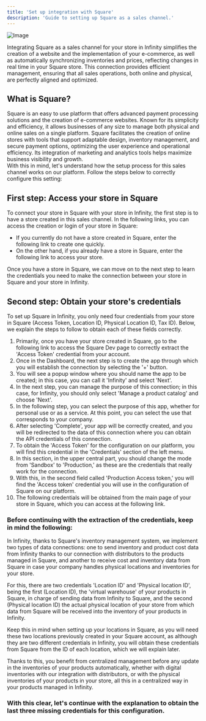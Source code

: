 ```yaml
---
title: 'Set up integration with Square'
description: 'Guide to setting up Square as a sales channel.'
---
```


![Image](/images/squareup.png)

Integrating Square as a sales channel for your store in Infinity simplifies the creation of a website and the implementation of your e-commerce, as well as automatically synchronizing inventories and prices, reflecting changes in real time in your Square store. This connection provides efficient management, ensuring that all sales operations, both online and physical, are perfectly aligned and optimized.

<h2>What is Square?</h2>

Square is an easy to use platform that offers advanced payment processing solutions and the creation of e-commerce websites. Known for its simplicity and efficiency, it allows businesses of any size to manage both physical and online sales on a single platform. Square facilitates the creation of online stores with tools that support adaptable design, inventory management, and secure payment options, optimizing the user experience and operational efficiency. Its integration of marketing and analytics tools helps maximize business visibility and growth.<br>
With this in mind, let's understand how the setup process for this sales channel works on our platform. Follow the steps below to correctly configure this setting:

<h2>First step: Access your store in Square</h2>

To connect your store in Square with your store in Infinity, the first step is to have a store created in this sales channel. In the following links, you can access the creation or login of your store in Square:

<ul>
    <li>If you currently do not have a store created in Square, enter the following link to create one quickly.</li>
    <li>On the other hand, if you already have a store in Square, enter the following link to access your store.</li>
</ul>

Once you have a store in Square, we can move on to the next step to learn the credentials you need to make the connection between your store in Square and your store in Infinity.

<h2>Second step: Obtain your store's credentials</h2>

To set up Square in Infinity, you only need four credentials from your store in Square (Access Token, Location ID, Physical Location ID, Tax ID). Below, we explain the steps to follow to obtain each of these fields correctly.

<ol>
    <li>Primarily, once you have your store created in Square, go to the following link to access the Square Dev page to correctly extract the 'Access Token' credential from your account.</li>
    <li>Once in the Dashboard, the next step is to create the app through which you will establish the connection by selecting the '+' button.</li>
    <li>You will see a popup window where you should name the app to be created; in this case, you can call it 'Infinity' and select 'Next'.</li>
    <li>In the next step, you can manage the purpose of this connection; in this case, for Infinity, you should only select 'Manage a product catalog' and choose 'Next'.</li>
    <li>In the following step, you can select the purpose of this app, whether for personal use or as a service. At this point, you can select the use that corresponds to your company.</li>
    <li>After selecting 'Complete', your app will be correctly created, and you will be redirected to the data of this connection where you can obtain the API credentials of this connection.</li>
    <li>To obtain the 'Access Token' for the configuration on our platform, you will find this credential in the 'Credentials' section of the left menu.</li>
    <li>In this section, in the upper central part, you should change the mode from 'Sandbox' to 'Production,' as these are the credentials that really work for the connection.</li>
    <li>With this, in the second field called 'Production Access token,' you will find the 'Access token' credential you will use in the configuration of Square on our platform.</li>
    <li>The following credentials will be obtained from the main page of your store in Square, which you can access at the following link.</li>
</ol>

<h3>Before continuing with the extraction of the credentials, keep in mind the following:</h3>

<p>In Infinity, thanks to Square's inventory management system, we implement two types of data connections: one to send inventory and product cost data from Infinity thanks to our connection with distributors to the products managed in Square, and another to receive cost and inventory data from Square in case your company handles physical locations and inventories for your store.</p>
<p>For this, there are two credentials 'Location ID' and 'Physical location ID', being the first (Location ID), the 'virtual warehouse' of your products in Square, in charge of sending data from Infinity to Square, and the second (Physical location ID) the actual physical location of your store from which data from Square will be received into the inventory of your products in Infinity.</p>
<p>Keep this in mind when setting up your locations in Square, as you will need these two locations previously created in your Square account, as although they are two different credentials in Infinity, you will obtain these credentials from Square from the ID of each location, which we will explain later.</p>
<p>Thanks to this, you benefit from centralized management before any update in the inventories of your products automatically, whether with digital inventories with our integration with distributors, or with the physical inventories of your products in your store, all this in a centralized way in your products managed in Infinity.</p>

<h3>With this clear, let's continue with the explanation to obtain the last three missing credentials for this configuration.</h3>
